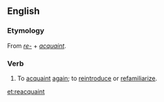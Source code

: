 ==English==

===Etymology===
From ''[[re-]]'' + ''[[acquaint]]''.

===Verb===
{{en-verb}}

# To [[acquaint]] [[again]]; to [[reintroduce]] or [[refamiliarize]].

[[et:reacquaint]]